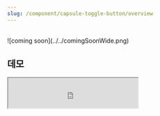```yaml
---
slug: /component/capsule-toggle-button/overview
---
```


<br />
![coming soon](../../comingSoonWide.png)

## 데모

<Iframe
  src="https://sprout-storybook.vercel.app/iframe.html?args=&id=components-capsuletogglebutton--basic&viewMode=story"
  height="70px"
/>
